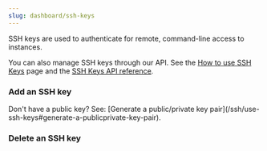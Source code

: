 ---
slug: dashboard/ssh-keys
---

SSH keys are used to authenticate for remote, command-line access to instances.

<Note title="Note">You can also manage SSH keys through our API. See the [How to use SSH Keys](/ssh/use-ssh-keys) page and the [SSH Keys API reference](/api-reference/ssh-keys/).</Note>

### Add an SSH key

<Markdown src='../../snippets/add-ssh-key-dashboard.mdx' />

<Tip title="Tip">
  Don't have a public key? See: [Generate a public/private key pair](/ssh/use-ssh-keys#generate-a-publicprivate-key-pair).
</Tip>

### Delete an SSH key

<Markdown src='../../snippets/delete-ssh-key-warning.mdx' />
<Markdown src='../../snippets/delete-ssh-key-dashboard.mdx' />